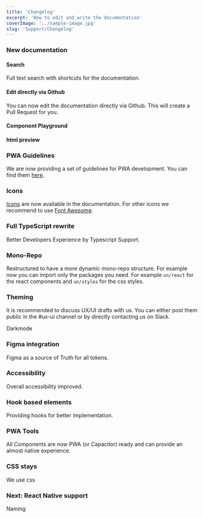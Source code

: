 ```yaml
---
title: 'Changelog'
excerpt: 'How to edit and write the documentation'
coverImage: '../sample-image.jpg'
slug: 'Support/Changelog'
---
```


### New documentation

#### Search

Full text search with shortcuts for the documentation.

<FigmaImage
  url="https://www.figma.com/file/wFEEbUEWrlfMhs2a1S2RTp/United-Nations-core-website?node-id=1427%3A532"
  title="Full Text Search"
/>

#### Edit directly via Github

<FigmaImage url="https://www.figma.com/file/wFEEbUEWrlfMhs2a1S2RTp/United-Nations-core-website?node-id=1429%3A537" />
You can now edit the documentation directly via Github. This will create a Pull Request
for you.

#### Component Playground

#### html preview

### PWA Guidelines

We are now providing a set of guidelines for PWA development. You can find them [here](/documentation/guidelines/pwa).

### Icons

[Icons](/posts/documentation/guidelines/icons/core-icons) are now available in the documentation. For other icons we recommend to use [Font Awesome](https://fontawesome.com).

### Full TypeScript rewrite

Better Developers Experience by Typescript Support.

<FigmaImage
  url="https://www.figma.com/file/wFEEbUEWrlfMhs2a1S2RTp/United-Nations-core-website?node-id=1419%3A503"
  title="Autoimport of the components and description"
/>
<FigmaImage
  url="https://www.figma.com/file/wFEEbUEWrlfMhs2a1S2RTp/United-Nations-core-website?node-id=1419%3A524"
  title="Autocomplete of props and validation"
/>
<FigmaImage
  url="https://www.figma.com/file/wFEEbUEWrlfMhs2a1S2RTp/United-Nations-core-website?node-id=1419%3A529"
  title="Description for each property"
/>

### Mono-Repo

Restructured to have a more dynamic mono-repo structure.
For example now you can import only the packages you need. For example `un/react` for the react components and `un/styles` for the css styles.

### Theming

It is recommended to discuss UX/UI drafts with us. You can either post them public in the #ux-ui channel or by directly contacting us on Slack.

Darkmode

### Figma integration

Figma as a source of Truth for all tokens.

### Accessibility

Overall accessibility improved.

### Hook based elements

Providing hooks for better implementation.

### PWA Tools

All Components are now PWA (or Capacitor) ready and can provide an almost native experience.

### CSS stays

We use css

### Next: React Native support

Naming

